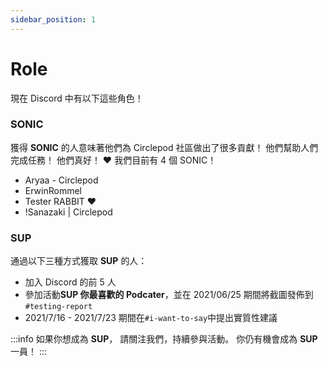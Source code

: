 ```yaml
---
sidebar_position: 1
---
```


# Role

現在 Discord 中有以下這些角色！

### SONIC

獲得 **SONIC** 的人意味著他們為 Circlepod 社區做出了很多貢獻！
他們幫助人們完成任務！ 他們真好！ ❤️
我們目前有 4 個 SONIC！

- Aryaa - Circlepod
- ErwinRommel
- Tester RABBIT ❤
- !Sanazaki | Circlepod

### SUP

通過以下三種方式獲取 **SUP** 的人：

- 加入 Discord 的前 5 人
- 參加活動**SUP 你最喜歡的 Podcater**，並在 2021/06/25 期間將截圖發佈到`#testing-report`
- 2021/7/16 - 2021/7/23 期間在`#i-want-to-say`中提出實質性建議

:::info
如果你想成為 **SUP**，
請關注我們，持續參與活動。
你仍有機會成為 **SUP** 一員！
:::
